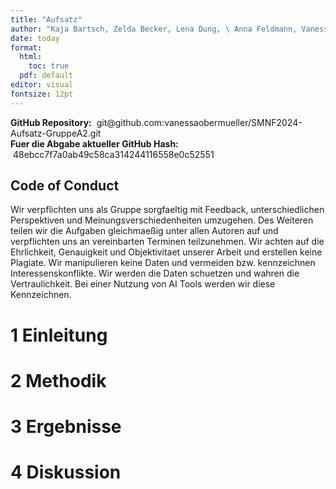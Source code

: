 ```yaml
---
title: "Aufsatz"
author: "Kaja Bartsch, Zelda Becker, Lena Dung, \ Anna Feldmann, Vanessa Obermueller"
date: today 
format: 
  html: 
    toc: true
  pdf: default
editor: visual
fontsize: 12pt
---
```


**GitHub Repository:**\  git\@github.com:vanessaobermueller/SMNF2024-Aufsatz-GruppeA2.git \
**Fuer die Abgabe aktueller GitHub Hash:** \ 48ebcc7f7a0ab49c58ca314244116558e0c52551

## Code of Conduct

Wir verpflichten uns als Gruppe sorgfaeltig mit Feedback, unterschiedlichen Perspektiven und Meinungsverschiedenheiten umzugehen. Des Weiteren teilen wir die Aufgaben gleichmaeßig unter allen Autoren auf und verpflichten uns an vereinbarten Terminen teilzunehmen. Wir achten auf die Ehrlichkeit, Genauigkeit und Objektivitaet unserer Arbeit und erstellen keine Plagiate. Wir manipulieren keine Daten und vermeiden bzw. kennzeichnen Interessenskonflikte. Wir werden die Daten schuetzen und wahren die Vertraulichkeit. Bei einer Nutzung von AI Tools werden wir diese Kennzeichnen.

# 1 Einleitung

# 2 Methodik

# 3 Ergebnisse

# 4 Diskussion
